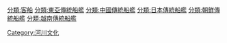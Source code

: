 [[分類:客船|分類:客船]]
[[分類:東亞傳統船艦|分類:東亞傳統船艦]]
[[分類:中國傳統船艦|分類:中國傳統船艦]]
[[分類:日本傳統船艦|分類:日本傳統船艦]]
[[分類:朝鮮傳統船艦|分類:朝鮮傳統船艦]]
[[分類:越南傳統船艦|分類:越南傳統船艦]]
[[Category:河川文化|Category:河川文化]]